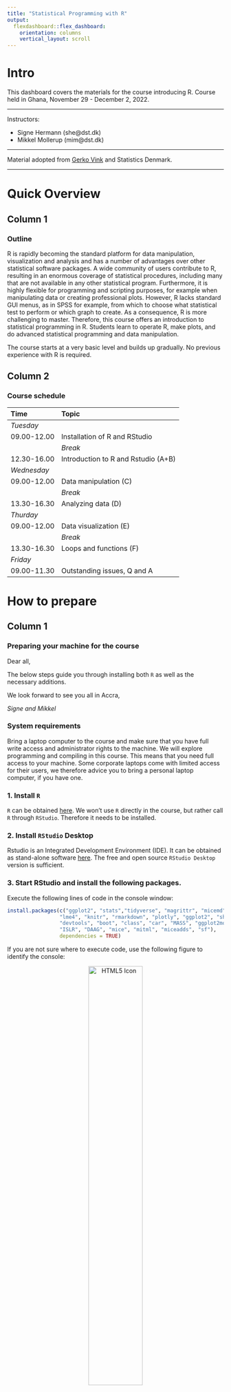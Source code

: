 ```yaml
---
title: "Statistical Programming with R"
output: 
  flexdashboard::flex_dashboard:
    orientation: columns
    vertical_layout: scroll
---
```




<!-- ```{r setup, include=FALSE} -->
<!-- knitr::opts_chunk$set(echo = TRUE) -->
<!-- library(vembedr) -->

<!-- ``` -->



# Intro {.sidebar}

This dashboard covers the materials for the course introducing R. Course held in Ghana, November 29 - December 2, 2022.

---

Instructors: 

 - Signe Hermann (she@dst.dk)
 - Mikkel Mollerup (mim@dst.dk)


---

Material adopted from [Gerko Vink](https://github.com/gerkovink/R) and Statistics Denmark.


---
# Quick Overview

## Column 1

### Outline
R is rapidly becoming the standard platform for data manipulation, visualization and analysis and has a number of advantages over other statistical software packages. A wide community of users contribute to R, resulting in an enormous coverage of statistical procedures, including many that are not available in any other statistical program. Furthermore, it is highly flexible for programming and scripting purposes, for example when manipulating data or creating professional plots. However, R lacks standard GUI menus, as in SPSS for example, from which to choose what statistical test to perform or which graph to create. As a consequence, R is more challenging to master. Therefore, this course offers an introduction to statistical programming in R. Students learn to operate R, make plots, and do advanced statistical programming and data manipulation. 


The course starts at a very basic level and builds up gradually. No previous experience with R is required.

## Column 2

### Course schedule 

| Time        | Topic                                           |
|:------------|:------------------------------------------------|
| *Tuesday*   |                                                 |
| 09.00-12.00 | Installation of R and RStudio                   |
|             | *Break*                                         |     
| 12.30-16.00 | Introduction to R and Rstudio (A+B)             |
| *Wednesday* |                                                 |
| 09.00-12.00 | Data manipulation (C)                           |
|             | *Break*                                         |             
| 13.30-16.30 | Analyzing data (D)                              |
| *Thurday*   |                                                 |
| 09.00-12.00 | Data visualization  (E)                         |
|             | *Break*                                         |
| 13.30-16.30 | Loops and functions (F)                         |
| *Friday*    |                                                 |
| 09.00-11.30 | Outstanding issues, Q and A                     |


# How to prepare

## Column 1

### Preparing your machine for the course
Dear all, 

The below steps guide you through installing both `R` as well as the necessary additions.

We look forward to see you all in Accra,  

*Signe and Mikkel*

### **System requirements**

Bring a laptop computer to the course and make sure that you have full write access and administrator rights to the machine. We will explore programming and compiling in this course. This means that you need full access to your machine. Some corporate laptops come with limited access for their users, we therefore advice you to bring a personal laptop computer, if you have one. 

### **1. Install `R`**
`R` can be obtained [here](https://cran.r-project.org). We won't use `R` directly in the course, but rather call `R` through `RStudio`. Therefore it needs to be installed. 

### **2. Install `RStudio` Desktop**

Rstudio is an Integrated Development Environment (IDE). It can be obtained as stand-alone software [here](https://www.posit.co/downloads/). The free and open source `RStudio Desktop` version is sufficient.

### **3. Start RStudio and install the following packages. **

Execute the following lines of code in the console window:

```r
install.packages(c("ggplot2", "stats","tidyverse", "magrittr", "micemd", "jomo", "pan", 
                 "lme4", "knitr", "rmarkdown", "plotly", "ggplot2", "shiny", 
                 "devtools", "boot", "class", "car", "MASS", "ggplot2movies", 
                 "ISLR", "DAAG", "mice", "mitml", "miceadds", "sf"), 
                 dependencies = TRUE)
```


If you are not sure where to execute code, use the following figure to identify the console:

<center>
  <img src="console.png" alt="HTML5 Icon" width = 50%>
</center>

Just copy and paste the installation command and press the return key. When asked 

```r
Do you want to install from sources the package which needs 
compilation? (Yes/no/cancel)
```

type `Yes` in the console and press the return key. 

# Monday

## Column 1

### Mondays's materials
We adapt the course as we go. To ensure that you work with the latest iteration of the course materials, we advice all course participants to access the materials online.

- Part A: Introduction
    - [Lecture A](Contents/Material/Part A - Introduction/Lecture_A.html){target="_blank"}
    - [Practical A](Contents/Material/Part A - Introduction/Practical_A_walkthrough.html){target="_blank"}
    - [`notebook.R`](Contents/Material/Part A - Introduction/notebook.R){target="_blank"}
    - [`markdown.Rmd`](Contents/Material/Part A - Introduction/markdown.Rmd){target="_blank"}

All lectures are in `html` format. Practicals are are provided both as naked questions but also with ample explanations and solutions - choose according to your taste!

<!-- All lectures are in `html` format. Practicals are walkthrough files that guide you through the exercises. `Impractical` files contain the exercises, without walkthrough, explanations and solutions.  -->

## Column 2

### Useful references

- [The tidyverse style guide](https://style.tidyverse.org)

The above links are useful references that connect to today's materials. 

### About `rmarkdown`


<!-- ```{r, echo=FALSE} -->
<!-- knitr::opts_chunk$set(echo = TRUE) -->
<!-- library(vembedr) -->

<!-- knitr::include_url("https://player.vimeo.com/video/178485416?color=428bca&title=0&byline=0&portrait=0", height="360px") -->
<!-- ``` -->


<!-- <iframe src="https://player.vimeo.com/video/178485416?color=428bca&title=0&byline=0&portrait=0" data-external= "1" -->
<!-- height = "315" width="500" frameborder="0"> </iframe> -->

<iframe src="https://player.vimeo.com/video/178485416?color=428bca&title=0&byline=0&portrait=0" data-external= "1"
height = "300" width="450" frameborder="0"> </iframe>

<br>
See also [this `rmarkdown` cheat sheet](Contents/Material/Part A - Introduction/rmarkdown_cheat_sheet.pdf).

# Tuesday

## Column 1

### Tuesday's materials
We adapt the course as we go. To ensure that you work with the latest iteration of the course materials, we advice all course participants to access the materials online.

- Part B: How is `R` organized?
    <!-- - [Lecture B](Contents/Material/Part B - How is R organized/Lecture_B.html){target="_blank"} -->
    - [Lecture B](Contents/Material/Part B - How is R organized/Lecture-B_november.html){target="_blank"}
    - [Practical B](Contents/Material/Part B - How is R organized/Practical_B.html){target="_blank"}
    - [Practical B with solutions](Contents/Material/Part B - How is R organized/Practical_B_walkthrough.html){target="_blank"}
    - [`boys.RData`](Contents/Material/Part B - How is R organized/boys.RData)

- Part C: Data manipulation
    - [Lecture C](Contents/Material/Part C - Data manipulation/Lecture_C.html)
    - [Practical C](Contents/Material/Part C - Data manipulation/Practical_C_webex.html)
    <!-- - [Practical C](Contents/Material/Part C - Data manipulation/Practical_C.html) -->
    <!-- - [Practical C with solutions](Contents/Material/Part C - Data manipulation/Practical_C_walkthrough.html) -->
- Part D: Analyzing data 
    - [Lecture D](Contents/Material/Part D - Analyzing data/Lecture_D.html)
    - [Practical D](Contents/Material/Part D - Analyzing data/Practical_D_november.html)
    - [Practical D with solutions](Contents/Material/Part D - Analyzing data/Practical_D_walkthrough_november.html)
    <!-- - [Practical D](Contents/Material/Part D - Analyzing data/Practical_D.html) -->
    <!-- - [Practical D with solutions](Contents/Material/Part D - Analyzing data/Practical_D_walkthrough.html) -->
    <!-- - [Lecture D - GSS version](Contents/Material/Part D - Analyzing data/Lecture_D_GSS.html) -->
    <!-- - [Practical D - GSS version](Contents/Material/Part D - Analyzing data/Practical_D_GSS.html) -->
    <!-- - [Practical D with solutions - GSS version](Contents/Material/Part D - Analyzing data/Practical_D_GSS_walkthrough.html) -->
    
    
    
All lectures are in `html` format. Practicals are are provided both as naked questions but also with ample explanations and solutions - choose according to your taste!

## Column 2

### Useful references
<!-- - [The Google R style guide](https://google.github.io/styleguide/Rguide.xml) -->
- [`magrittr`](https://magrittr.tidyverse.org)
- [`R` for Data Science](http://r4ds.had.co.nz) - [Chapter 18 on pipes](http://r4ds.had.co.nz/pipes.html)
- [R-bloggers tutorial on pipes](https://www.r-bloggers.com/2017/12/pipes-in-r-tutorial-for-beginners/)
- [pipe tutorial on datacamp](https://www.datacamp.com/community/tutorials/pipe-r-tutorial)

The above links are useful references that connect to today's materials.

# Wednesday

## Column 1

### Wednesdays's materials
We adapt the course as we go. To ensure that you work with the latest iteration of the course materials, we advice all course participants to access the materials online.

- Part E: Data visualization
    - [Lecture E](Contents/Material/Part E - Data visualization/Lecture_E.html){target="_blank"}
    - [Practical E with base R](Contents/Material/Part E - Data visualization/Practical_E_webex.html){target="_blank"}
    - [Practical E with ggplot](Contents/Material/Part E - Data visualization/Practical_E_webex_ggplot.html){target="_blank"}
    <!-- - [Practical E](Contents/Material/Part E - Data visualization/Practical_E.html){target="_blank"} -->
    <!-- - [Practical E with solutions](Contents/Material/Part E - Data visualization/Practical_E_walkthrough.html){target="_blank"} -->
    <!-- - [Practical E with solutions - using ggplot](Contents/Material/Part E - Data visualization/Practical_E_walkthrough_ggplot.html){target="_blank"} -->
    - [`DK_map.shp`](Contents/Material/Part E - Data visualization/DK_map.shp), [`DK_map.shx`](Contents/Material/Part E - Data visualization/DK_map.shx), [`DK_map.dbf`](Contents/Material/Part E - Data visualization/DK_map.dbf) shapefiles for mapping data on Danish municipalities
- Part F: Loops and functions
    - [Lecture F](Contents/Material/Part F - Loops and functions/Lecture_F.html){target="_blank"}
    - [Practical F](Contents/Material/Part F - Loops and functions/Practical_F.html){target="_blank"}
    - [Practical F with solutions](Contents/Material/Part F - Loops and functions/Practical_F_walkthrough.html){target="_blank"}
    - [New Lecture F](Contents/Material/Part F - Loops and functions/Lecture_F_new.html){target="_blank"}
    - [New Practical F](Contents/Material/Part F - Loops and functions/Practical_F_new.html){target="_blank"}
    - [New Practical F with solutions](Contents/Material/Part F - Loops and functions/Practical_F_walkthrough_new.html){target="_blank"}
    

<!-- - Part F: Loops and functions -->
<!--     - [Lecture E](Contents/Material/Part E - Functions apply and looping/Lecture_E.html){target="_blank"} -->
<!--     - [Lecture E Handout](Contents/Material/Part E - Functions apply and looping/Lecture_E_handout.html){target="_blank"} -->
<!--     - [Practical E](Contents/Material/Part E - Functions apply and looping/Practical_E_barebone.html){target="_blank"} -->
<!--     - [Practical E with solutions](Contents/Material/Part E - Functions apply and looping/Practical_E_walkthrough.html){target="_blank"} -->


All lectures are in `html` format. Practicals are are provided both as naked questions but also with ample explanations and solutions - choose according to your taste!


<!-- All lectures are in `html` format. Practicals are walkthrough files that guide you through the exercises. `Impractical` files contain the exercises, without walkthrough, explanations and solutions. -->

## Column 2

### Useful references

<!-- - [`magrittr`](https://magrittr.tidyverse.org) -->
<!-- - [`R` for Data Science](http://r4ds.had.co.nz) - [Chapter 18 on pipes](http://r4ds.had.co.nz/pipes.html) -->
- [The `ggplot2` reference page](https://ggplot2.tidyverse.org/reference/)

The above link details pretty much all you can do with package `ggplot2`.

- [Geocomputation with `R`](https://bookdown.org/robinlovelace/geocompr/)

The `sf` setup for `R` is relatively new, and a lot of material about spatial data in `R` uses the older `sp` setup. This book is an introduction to spatial data the `sf` way.

# GSS

## column 1

### Example with data from GSS

In the example we

- Read and write data in different formats
- Learn about file paths
- Learn to find and set working directory
- Make a two-way table
- Make a scatter plot in ggplot
- Draw a sample
- Make a scatter plot with regression line

Example code and data:

- [`Example_GSS.R`](Contents/Material/GSS/Example_GSS.R){target="_blank"}  R file!
- [`00_GHA_BASICINFO.dta`](Contents/Material/GSS/00_GHA_BASICINFO.dta){target="_blank"}  GSS Stata file
- [`01_GHA_EXPFOOD.dta`](Contents/Material/GSS/01_GHA_EXPFOOD.dta){target="_blank"} GSS Stata file
- [`glss7.csv`](Contents/Material/GSS/glss7.csv){target="_blank"} GSS csv file
- [`glss7.xlsx`](Contents/Material/GSS/glss7.xlsx){target="_blank"} GSS Excel file


<!-- - Part A: Introduction -->
<!--     - [Lecture A](Contents/Material/Part A - Introduction/Lecture_A.html){target="_blank"} -->
<!--     - [Practical A](Contents/Material/Part A - Introduction/Practical_A_walkthrough.html){target="_blank"} -->
<!--     - [`notebook.R`](Contents/Material/Part A - Introduction/notebook.R){target="_blank"} -->
<!--     - [`markdown.Rmd`](Contents/Material/Part A - Introduction/markdown.Rmd){target="_blank"} -->




# Further studies

## Column 1

### What to do after the course

The following references are currently available for free, either as pdfs or as extensive webpages (written with [RMarkdown](https://rmarkdown.rstudio.com/) and [bookdown](https://bookdown.org/)). They are all very useful and we highly recommend them. 

- [R for Data Science](https://r4ds.had.co.nz): written by Hadley Wickham and Garrett Grolemund this book relies almost exclusively on the [tidyverse](https://www.tidyverse.org/) approach to data analysis. Many highly effective tools will be right at your fingertips after reading this book and working through the many exercises.
- [Hands-On Programming with R](https://rstudio-education.github.io/hopr/): a great read by Garrett Grolemund emphasizing programming techniques with R. 
- [Advanced R](https://adv-r.hadley.nz/): You want to gain deeper knowledge of R and you wnat to learn from one of the most influential R contributors. This one is for you!
- [Introduction to Statistical Learning](http://faculty.marshall.usc.edu/gareth-james/ISL/): an introductory book on statistical learning, with applications in R. The R code is somewhat old-style and you might be able to find newer packages for the tasks, but ths is a solid read well worth the effort.
- [Data Analysis and Graphics Using R](http://www.pindex.com/uploads/post_docs/Maindonald%20Data%20Analysis%20and%20Graphics(PINDEX-DOC-6953).pdf): a detailed book that covers a lot about categorical data analysis and fitting `glm`s in `R`.
- [Happy Git and GitHub for the useR ](https://happygitwithr.com/index.html): a great introduction to version control using Git and GitHub together with RStudio. Written by Jenny Bryan in a very concise style. Highly recommended!

<!-- ## Column 2 -->

<!-- ### For fun -->
<!-- <blockquote class="twitter-tweet" data-lang="en"><p lang="en" dir="ltr">My wife asked me what machine learning is and I said: remember when we ordered the hot plate for the boat and amazon suggested buying all the equipment needed to make a full meth lab?</p>&mdash; (((Kane Baccigalupi))) (@rubyghetto) <a href="https://twitter.com/rubyghetto/status/1058220004301127680?ref_src=twsrc%5Etfw">November 2, 2018</a></blockquote> -->
<!-- <script async src="https://platform.twitter.com/widgets.js" charset="utf-8"></script> -->